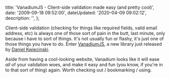 

  title: 'VanadiumJS - Client-side validation made easy (and pretty cool)',
  date: '2009-09-18 09:52:00',
  dateUpdated: '2020-04-09 09:02:12',
  description: '',
};

Client-side validation (checking for things like required fields, valid email address, etc) is always one of those sort of pain in the butt, last minute, only because i have to sort of things. It's not usually fun or flashy, it's just one of those things you have to do. Enter [VanadiumJS](http://vanadiumjs.com/), a new library just released by [Daniel Kwiecinski](http://lambder.com/).

Aside from having a cool-looking website, Vanadium looks like it will ease _all_ of your validation woes, and make it easy and fun (you know, if you're in to that sort of thing) again. Worth checking out / bookmarking / using.

